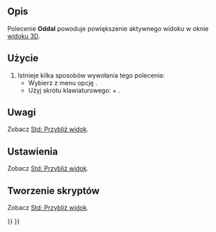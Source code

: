 <languages/>

{{Docnav/pl
|[[Std_ViewZoomIn/pl|Przybliż widok]]
|[[Std_ViewBoxZoom/pl|Powiększ obszar]]
|[[Std_View_Menu/pl|Menu Widok]]
|IconL=Std_ViewZoomIn.svg
|IconR=Std_ViewBoxZoom.svg
|IconC=Freecad.svg
}}

{{GuiCommand/pl
|Name=Std ViewZoomOut
|Name/pl=Std: Oddal widok
|MenuLocation=Widok → Powiększenie → Oddal
|Workbenches=wszystkie
|Shortcut={{KEY|Ctrl}} + {{KEY|-}}
|SeeAlso=[[Std_ViewZoomIn/pl|Przybliż]], [[Std_ViewBoxZoom/pl|Powiększ obszar]]
}}

<span id="Description"></span>
==Opis==

Polecenie '''Oddal''' powoduje powiększenie aktywnego widoku w oknie [[3D_view/pl|widoku 3D]].

<span id="Usage"></span>
==Użycie==

# Istnieje kilka sposobów wywołania tego polecenia:
#* Wybierz z menu opcję {{MenuCommand|Widok → Powiększenie → [[Image:Std_ViewZoomOut.svg|16px]] Oddal}}.
#* Użyj skrótu klawiaturowego: {{KEY|Ctrl}} + {{KEY|-}}.

<span id="Notes"></span>
==Uwagi==

Zobacz [[Std_ViewZoomIn/pl#Uwagi|Std: Przybliż widok]].

<span id="Preferences"></span>
==Ustawienia==

Zobacz [[Std_ViewZoomIn/pl#Preferencje|Std: Przybliż widok]].

<span id="Scripting"></span>
==Tworzenie skryptów==

Zobacz [[Std_ViewZoomIn/pl#Tworzenie_skryptów|Std: Przybliż widok]].


{{Docnav/pl
|[[Std_ViewZoomIn/pl|Przybliż widok]]
|[[Std_ViewBoxZoom/pl|Powiększ obszar]]
|[[Std_View_Menu/pl|Menu Widok]]
|IconL=Std_ViewZoomIn.svg
|IconR=Std_ViewBoxZoom.svg
|IconC=Freecad.svg
}}

{{Std_Base_navi{{#translation:}}}}
{{Userdocnavi{{#translation:}}}}